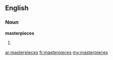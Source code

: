 ==English==

===Noun===
'''masterpieces'''

# {{plural of|[[masterpiece]]}}

[[ar:masterpieces]]
[[fr:masterpieces]]
[[my:masterpieces]]